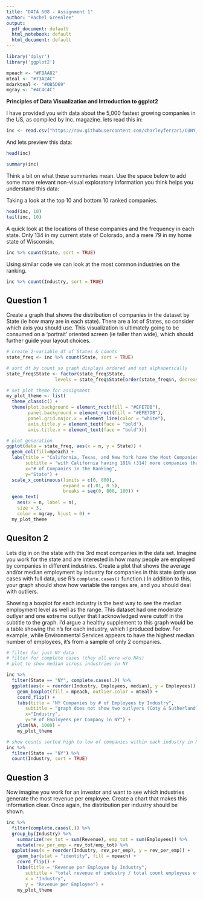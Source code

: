 ```yaml
---
title: "DATA 608 - Assignment 1"
author: "Rachel Greenlee"
output:
  pdf_document: default
  html_notebook: default
  html_document: default
---
```


```r
library('dplyr')
library('ggplot2')

mpeach <- "#FBAA82"
mteal <- "#73A2AC"
mdarkteal <- "#OB5D69"
mgray <- "#4C4C4C"
```


**Principles of Data Visualization and Introduction to ggplot2**

I have provided you with data about the 5,000 fastest growing companies in the US, as compiled by Inc. magazine. lets read this in:

```r

inc <- read.csv("https://raw.githubusercontent.com/charleyferrari/CUNY_DATA_608/master/module1/Data/inc5000_data.csv", header= TRUE)

```

And lets preview this data:

```r

head(inc)

```



```r

summary(inc)

```

Think a bit on what these summaries mean. Use the space below to add some more relevant non-visual exploratory information you think helps you understand this data:

Taking a look at the top 10 and bottom 10 ranked companies.

```r
head(inc, 10)
tail(inc, 10)
```
A quick look at the locations of these companies and the frequency in each state. Only 134 in my current state of Colorado, and a mere 79 in my home state of Wisconsin.

```r
inc %>% count(State, sort = TRUE)
```

Using similar code we can look at the most common industries on the ranking.

```r
inc %>% count(Industry, sort = TRUE)

```




## Question 1

Create a graph that shows the distribution of companies in the dataset by State (ie how many are in each state). There are a lot of States, so consider which axis you should use. This visualization is ultimately going to be consumed on a 'portrait' oriented screen (ie taller than wide), which should further guide your layout choices.

```r

# create 2-variable df of States & counts
state_freq <- inc %>% count(State, sort = TRUE)

# sort df by count so graph displays ordered and not alphabetically
state_freq$State <- factor(state_freq$State,                                    
                  levels = state_freq$State[order(state_freq$n, decreasing = FALSE)])

# set plot theme for assignment
my_plot_theme <- list(
  theme_classic() +
  theme(plot.background = element_rect(fill = "#EFE7DB"),
        panel.background = element_rect(fill = "#EFE7DB"),
        panel.grid.major.x = element_line(color = "white"),
        axis.title.y = element_text(face = "bold"),
        axis.title.x = element_text(face = "bold")))

# plot generation
ggplot(data = state_freq, aes(x = n, y = State)) +
  geom_col(fill=mpeach) +
  labs(title = "California, Texas, and New York have the Most Companies", 
       subtitle = "with California having 181% (314) more companies than second-place Texas",
       x="# of Companies in the Ranking", 
       y="State") +
  scale_x_continuous(limits = c(0, 800), 
                     expand = c(.01, 0.5), 
                     breaks = seq(0, 800, 100)) +
  geom_text(
    aes(x = n, label = n),
    size = 3,
    color = mgray, hjust = 0) +
  my_plot_theme

```



## Quesiton 2

Lets dig in on the state with the 3rd most companies in the data set. Imagine you work for the state and are interested in how many people are employed by companies in different industries. Create a plot that shows the average and/or median employment by industry for companies in this state (only use cases with full data, use R's `complete.cases()` function.) In addition to this, your graph should show how variable the ranges are, and you should deal with outliers.

Showing a boxplot for each industry is the best way to see the median employment level as well as the range. This dataset had one moderate outlyer and one extreme outlyer that I acknowledged were cutoff in the subtitle to the graph. I'd argue a healthy supplement to this graph would be a table showing the n's for each industry, which I produced below. For example, while Environmental Services appears to have the highest median number of employees, it's from a sample of only 2 companies.

```r
# filter for just NY data
# filter for complete cases (they all were w/o NAs)
# plot to show median across industries in NY

inc %>%
  filter(State == "NY", complete.cases(.)) %>%
  ggplot(aes(x = reorder(Industry, Employees, median), y = Employees)) +
    geom_boxplot(fill = mpeach, outlier.color = mteal) +
    coord_flip() +
    labs(title = "NY Companies by # of Employees by Industry", 
       subtitle = "graph does not show two outlyers (Coty & Sutherland)",
       x="Industry", 
       y="# of Employees per Company in NY") +
    ylim(NA, 1000) +
    my_plot_theme

```

```r
# show counts sorted high to low of companies within each industry in NY
inc %>% 
  filter(State == "NY") %>%
  count(Industry, sort = TRUE)

```



## Question 3

Now imagine you work for an investor and want to see which industries generate the most revenue per employee. Create a chart that makes this information clear. Once again, the distribution per industry should be shown.

```r
inc %>%
  filter(complete.cases(.)) %>%
  group_by(Industry) %>%
    summarize(rev_tot = sum(Revenue), emp_tot = sum(Employees)) %>%
    mutate(rev_per_emp = rev_tot/emp_tot) %>%
  ggplot(aes(x = reorder(Industry, rev_per_emp), y = rev_per_emp)) +
    geom_bar(stat = "identity", fill = mpeach) +
    coord_flip() +
    labs(title = "Revenue per Employee by Industry", 
       subtitle = "total revenue of industry / total count employees of industry",
       x = "Industry", 
       y = "Revenue per Employee") +
    my_plot_theme



```







